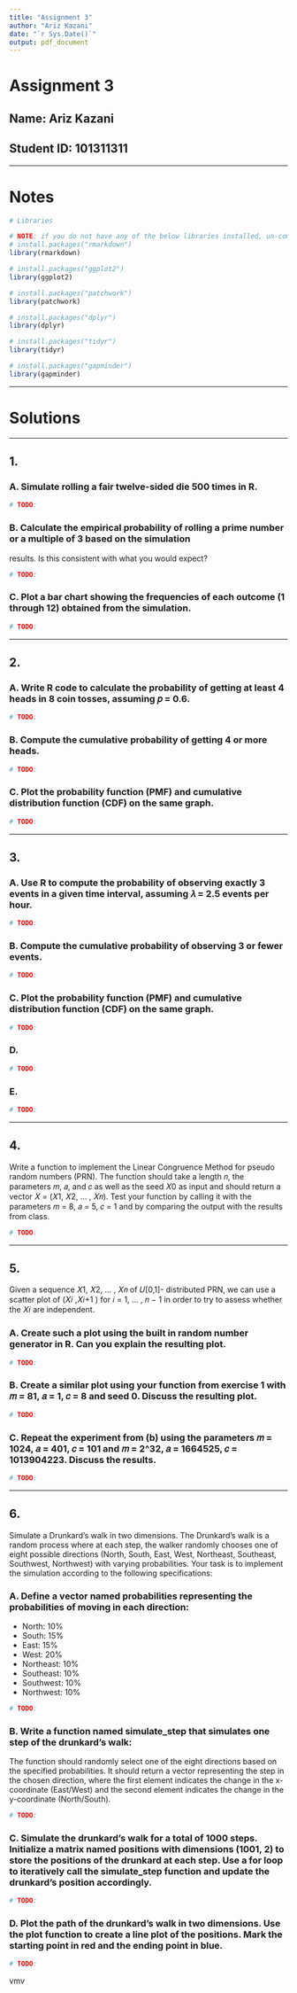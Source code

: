 ```yaml
---
title: "Assignment 3"
author: "Ariz Kazani"
date: "`r Sys.Date()`"
output: pdf_document
---
```


# Assignment 3

## Name: Ariz Kazani

## Student ID: 101311311

------------------------------------------------------------------------

# Notes

```r
# Libraries

# NOTE: if you do not have any of the below libraries installed, un-comment the line and run it
# install.packages("rmarkdown")
library(rmarkdown)

# install.packages("ggplot2")
library(ggplot2)

# install.packages("patchwork")
library(patchwork)

# install.packages("dplyr")
library(dplyr)

# install.packages("tidyr")
library(tidyr)

# install.packages("gapminder")
library(gapminder)
```

------------------------------------------------------------------------

# Solutions

------------------------------------------------------------------------

## 1.

### A. Simulate rolling a fair twelve-sided die 500 times in R.

```r
# TODO:
```

### B. Calculate the empirical probability of rolling a prime number or a multiple of 3 based on the simulation

results. Is this consistent with what you would expect?

```r
# TODO:
```

### C. Plot a bar chart showing the frequencies of each outcome (1 through 12) obtained from the simulation.

```r
# TODO:
```

------------------------------------------------------------------------

## 2.

### A. Write R code to calculate the probability of getting at least 4 heads in 8 coin tosses, assuming 𝑝 = 0.6.

```r
# TODO:
```

### B. Compute the cumulative probability of getting 4 or more heads.

```r
# TODO:
```

### C. Plot the probability function (PMF) and cumulative distribution function (CDF) on the same graph.

```r
# TODO:
```

------------------------------------------------------------------------

## 3.

### A. Use R to compute the probability of observing exactly 3 events in a given time interval, assuming 𝜆 = 2.5 events per hour.

```r
# TODO:
```

### B. Compute the cumulative probability of observing 3 or fewer events.

```r
# TODO:
```

### C. Plot the probability function (PMF) and cumulative distribution function (CDF) on the same graph.

```r
# TODO:
```

### D.

```r
# TODO:
```

### E.

```r
# TODO:
```

------------------------------------------------------------------------

## 4.

Write a function to implement the Linear Congruence Method for pseudo random numbers (PRN). The function should take a length 𝑛, the parameters 𝑚, 𝑎, and 𝑐 as well as the seed 𝑋0 as input and should return a vector 𝑋 = (𝑋1, 𝑋2, … , 𝑋𝑛). Test your function by calling it with the parameters 𝑚 = 8, 𝑎 = 5, 𝑐 = 1 and by comparing the output with the results from class.

```r
# TODO:
```

------------------------------------------------------------------------

## 5.

Given a sequence 𝑋1, 𝑋2, … , 𝑋𝑛 of 𝑈[0,1]- distributed PRN, we can use a scatter plot of (𝑋𝑖 ,𝑋𝑖+1 ) for 𝑖 = 1, … , 𝑛 − 1 in order to try to assess whether the 𝑋𝑖 are independent.

### A. Create such a plot using the built in random number generator in R. Can you explain the resulting plot.

```r
# TODO:
```

### B. Create a similar plot using your function from exercise 1 with 𝑚 = 81, 𝑎 = 1, 𝑐 = 8 and seed 0. Discuss the resulting plot.

```r
# TODO:
```

### C. Repeat the experiment from (b) using the parameters 𝑚 = 1024, 𝑎 = 401, 𝑐 = 101 and 𝑚 = 2\^32, 𝑎 = 1664525, 𝑐 = 1013904223. Discuss the results.

```r
# TODO:
```

------------------------------------------------------------------------

## 6.

Simulate a Drunkard's walk in two dimensions. The Drunkard's walk is a random process where at each step, the walker randomly chooses one of eight possible directions (North, South, East, West, Northeast, Southeast, Southwest, Northwest) with varying probabilities. Your task is to implement the simulation according to the following specifications:

### A. Define a vector named probabilities representing the probabilities of moving in each direction:

-   North: 10%
-   South: 15%
-   East: 15%
-   West: 20%
-   Northeast: 10%
-   Southeast: 10%
-   Southwest: 10%
-   Northwest: 10%

```r
# TODO:
```

### B. Write a function named simulate_step that simulates one step of the drunkard's walk:

The function should randomly select one of the eight directions based on the specified probabilities. It should return a vector representing the step in the chosen direction, where the first element indicates the change in the x-coordinate (East/West) and the second element indicates the change in the y-coordinate (North/South).

```r
# TODO:
```

### C. Simulate the drunkard's walk for a total of 1000 steps. Initialize a matrix named positions with dimensions (1001, 2) to store the positions of the drunkard at each step. Use a for loop to iteratively call the simulate_step function and update the drunkard's position accordingly.

```r
# TODO:
```

### D. Plot the path of the drunkard's walk in two dimensions. Use the plot function to create a line plot of the positions. Mark the starting point in red and the ending point in blue.

```r
# TODO:
```
 vmv